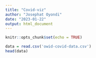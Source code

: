 ```yaml
---
title: "Covid-viz"
author: "Josephat Oyondi"
date: "2023-01-22"
output: html_document
---
```


```r
knitr::opts_chunk$set(echo = TRUE)
```

```r
data = read.csv('owid-covid-data.csv')
head(data)
```

